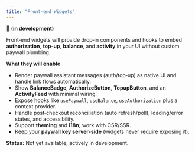 ```yaml
---
title: "Front-end Widgets"
---
```


🚧 **(in development)**

Front‑end widgets will provide drop‑in components and hooks to embed **authorization**, **top‑up**, **balance**, and **activity** in your UI without custom paywall plumbing.

**What they will enable**

- Render paywall assistant messages (auth/top‑up) as native UI and handle link flows automatically.
- Show **BalanceBadge**, **AuthorizeButton**, **TopupButton**, and an **ActivityFeed** with minimal wiring.
- Expose hooks like `usePaywall`, `useBalance`, `useAuthorization` plus a context provider.
- Handle post‑checkout reconciliation (auto refresh/poll), loading/error states, and accessibility.
- Support **theming** and **i18n**; work with CSR/SSR.
- Keep your **paywall key server‑side** (widgets never require exposing it).

**Status:** Not yet available; actively in development.
